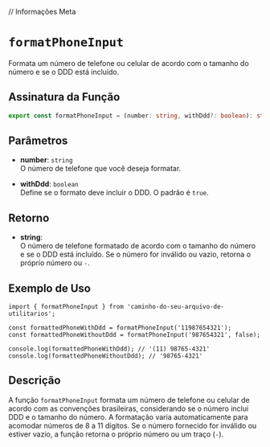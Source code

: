
// Informações Meta
<Meta title="Functions/formatPhoneInput" />

# `formatPhoneInput`

Formata um número de telefone ou celular de acordo com o tamanho do número e se o DDD está incluído.

## Assinatura da Função

```typescript
export const formatPhoneInput = (number: string, withDdd?: boolean): string;
```

## Parâmetros

- **number**: `string`  
  O número de telefone que você deseja formatar.

- **withDdd**: `boolean`  
  Define se o formato deve incluir o DDD. O padrão é `true`.

## Retorno

- **string**:  
  O número de telefone formatado de acordo com o tamanho do número e se o DDD está incluído. Se o número for inválido ou vazio, retorna o próprio número ou `-`.

## Exemplo de Uso

```tsx
import { formatPhoneInput } from 'caminho-do-seu-arquivo-de-utilitarios';

const formattedPhoneWithDdd = formatPhoneInput('11987654321');
const formattedPhoneWithoutDdd = formatPhoneInput('987654321', false);

console.log(formattedPhoneWithDdd); // '(11) 98765-4321'
console.log(formattedPhoneWithoutDdd); // '98765-4321'
```

## Descrição

A função `formatPhoneInput` formata um número de telefone ou celular de acordo com as convenções brasileiras, considerando se o número inclui DDD e o tamanho do número. A formatação varia automaticamente para acomodar números de 8 a 11 dígitos. Se o número fornecido for inválido ou estiver vazio, a função retorna o próprio número ou um traço (`-`).
